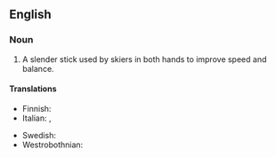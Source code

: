 ==English==
{{wikipedia}}

===Noun===
{{en-noun}}

# A slender stick used by skiers in both hands to improve speed and balance.

====Translations====
{{trans-top|a slender stick used by skiers}}
* Finnish: {{t+|fi|suksisauva}}
* Italian: {{t|it|bastone da sci}}, {{t|it|racchetta da sci|f}}
{{trans-mid}}
* Swedish: {{t+|sv|skidstav|c}}
* Westrobothnian: {{t|gmq-bot|rännstav|m}}
{{trans-bottom}}